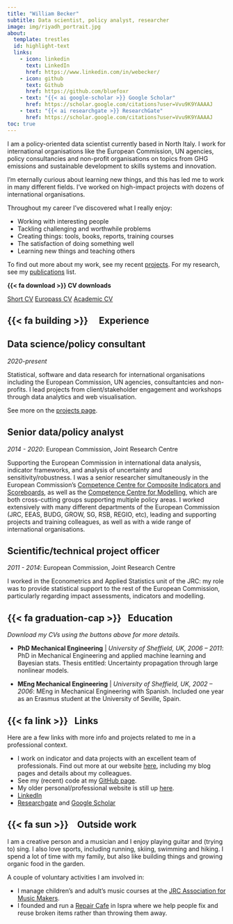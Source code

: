 ```yaml
---
title: "William Becker"
subtitle: Data scientist, policy analyst, researcher
image: img/riyadh_portrait.jpg
about:
  template: trestles
  id: highlight-text
  links:
    - icon: linkedin
      text: LinkedIn
      href: https://www.linkedin.com/in/webecker/
    - icon: github
      text: Github
      href: https://github.com/bluefoxr
    - text: "{{< ai google-scholar >}} Google Scholar"
      href: https://scholar.google.com/citations?user=Vvu9K9YAAAAJ
    - text: "{{< ai researchgate >}} ResearchGate"
      href: https://scholar.google.com/citations?user=Vvu9K9YAAAAJ
toc: true
---
```


::: {#highlight-text}

I am a policy-oriented data scientist currently based in North Italy. I work for international organisations like the European Commission, UN agencies, policy consultancies and non-profit organisations on topics from GHG emissions and sustainable development to skills systems and innovation.

I'm eternally curious about learning new things, and this has led me to work in many different fields. I've worked on high-impact projects with dozens of international organisations.

Throughout my career I've discovered what I really enjoy:

-   Working with interesting people
-   Tackling challenging and worthwhile problems
-   Creating things: tools, books, reports, training courses
-   The satisfaction of doing something well
-   Learning new things and teaching others

To find out more about my work, see my recent [projects](https://www.willbecker.me/#projects). For my research, see my [publications](https://www.willbecker.me/#publications) list.

::: cv-buttons

**{{< fa download >}} CV downloads**

[Short CV](/files/cv_2page_William_Becker.pdf){.btn .btn-outline-primary .btn role="button"} [Europass CV](/files/CV_2023-12_Europass.pdf){.btn .btn-outline-primary .btn role="button"} [Academic CV](/files/CV_ac_William_Becker.pdf){.btn .btn-outline-primary .btn role="button"}
:::

:::

## {{< fa building >}}     Experience

::: {.callout-note icon="false" appearance="minimal"}
# Data science/policy consultant

*2020-present*

Statistical, software and data research for international organisations including the European Commission, UN agencies, consultantcies and non-profits. I lead projects from client/stakeholder engagement and workshops through data analytics and web visualisation.

See more on the [projects page](/projects).

:::


::: {.callout-note icon="false" appearance="minimal"}
# Senior data/policy analyst

*2014 - 2020*: European Commission, Joint Research Centre

Supporting the European Commission in international data analysis, indicator frameworks, and analysis of uncertainty and sensitivity/robustness. I was a senior researcher simultaneously in the European Commission’s [Competence Centre for Composite Indicators and Scoreboards](https://knowledge4policy.ec.europa.eu/composite-indicators_en), as well as the [Competence Centre for Modelling](https://knowledge4policy.ec.europa.eu/modelling/about_en), which are both cross-cutting groups supporting multiple policy areas. I worked extensively with many different departments of the European Commission (JRC, EEAS, BUDG, GROW, SG, RSB, REGIO, etc), leading and supporting projects and training colleagues, as well as with a wide range of international organisations.

:::


::: {.callout-note icon="false" appearance="minimal"}
# Scientific/technical project officer

*2011 - 2014*: European Commission, Joint Research Centre

I worked in the Econometrics and Applied Statistics unit of the JRC: my role was to provide statistical support to the rest of the European Commission, particularly regarding impact assessments, indicators and modelling.

:::


## {{< fa graduation-cap >}}   Education

*Download my CVs using the buttons above for more details.*

- **PhD Mechanical Engineering** | *University of Sheffield, UK, 2006 – 2011*: PhD in Mechanical Engineering and applied machine learning and Bayesian stats. Thesis entitled: Uncertainty propagation through large nonlinear models.

- **MEng Mechanical Engineering** | *University of Sheffield, UK, 2002 – 2006*: MEng in Mechanical Engineering with Spanish. Included one year as an Erasmus student at the University of Seville, Spain.

## {{< fa link >}}   Links

Here are a few links with more info and projects related to me in a professional context.

-   I work on indicator and data projects with an excellent team of professionals. Find out more at our website [here](https://compositeindicators.com/), including my blog pages and details about my colleagues.
-   See my (recent) code at my [GitHub page](https://github.com/bluefoxr).
-   My older personal/professional website is still up [here](https://www.bluefoxdata.eu/).
-   [LinkedIn](https://www.linkedin.com/feed/)
-   [Researchgate](https://www.researchgate.net/profile/William-Becker-7) and [Google Scholar](https://scholar.google.com/citations?user=Vvu9K9YAAAAJ&hl=en)

## {{< fa sun >}}    Outside work

I am a creative person and a musician and I enjoy playing guitar and (trying to) sing. I also love sports, including running, skiing, swimming and hiking. I spend a lot of time with my family, but also like building things and growing organic food in the garden.

A couple of voluntary activities I am involved in:

-   I manage children's and adult's music courses at the [JRC Association for Music Makers](http://www.jammclub.eu/index.html).
-   I founded and run a [Repair Cafe](https://www.repaircafe.org/en/) in Ispra where we help people fix and reuse broken items rather than throwing them away.
